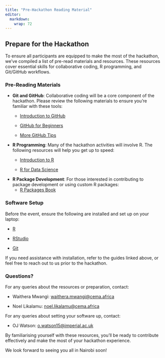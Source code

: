 ```yaml
---
title: "Pre-Hackathon Reading Material"
editor: 
  markdown: 
    wrap: 72
---
```


## Prepare for the Hackathon

To ensure all participants are equipped to make the most of the
hackathon, we’ve compiled a list of pre-read materials and resources.
These resources cover essential skills for collaborative coding, R
programming, and Git/GitHub workflows.

### Pre-Reading Materials

-   **Git and GitHub**: Collaborative coding will be a core component of
    the hackathon. Please review the following materials to ensure
    you’re familiar with these tools:
    -   [Introduction to
        GitHub](https://github.com/skills/introduction-to-github)

    -   [GitHub for
        Beginners](https://www.datacamp.com/tutorial/github-and-git-tutorial-for-beginners)

    -   [More GitHub
        Tips](https://www.datacamp.com/tutorial/category/git/page/2)
-   **R Programming**: Many of the hackathon activities will involve R.
    The following resources will help you get up to speed:
    -   [Introduction to R](https://intro2r.com/)

    -   [R for Data Science](https://r4ds.had.co.nz/)
-   **R Package Development**: For those interested in contributing to
    package development or using custom R packages:
    -   [R Packages Book](https://r-pkgs.org/)

### Software Setup

Before the event, ensure the following are installed and set up on your
laptop:

  -   [R](https://www.r-project.org/)

  -   [RStudio](https://posit.co/products/open-source/rstudio/)

  -   [Git](https://git-scm.com/)

If you need assistance with installation, refer to the guides linked
above, or feel free to reach out to us prior to the hackathon.

### Questions?

For any queries about the resources or preparation, contact:

-   Waithera Mwangi:
    [waithera.mwangi\@cema.africa](mailto:waithera.mwangi@cema.africa)

-   Noel Likalamu:
    [noel.likalamu\@cema.africa](mailto:noel.likalamu@cema.africa)

For any queries about setting your software up, contact:

-   OJ Watson: [o.watson15@imperial.ac.uk](mailto:o.watson15@imperial.ac.uk)

By familiarising yourself with these resources, you'll be ready to
contribute effectively and make the most of your hackathon experience.

We look forward to seeing you all in Nairobi soon!
